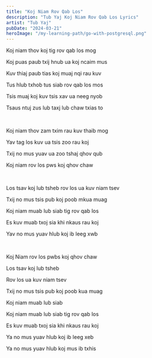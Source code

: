 ```yaml
---
title: "Koj Niam Rov Qab Los"
description: "Tub Yaj Koj Niam Rov Qab Los Lyrics"
artist: "Tub Yaj"
pubDate: "2024-03-21"
heroImage: "/my-learning-path/go-with-postgresql.png"
---
```


Koj niam thov koj tig rov qab los mog

Koj puas paub txij hnub ua koj ncaim mus

Kuv thiaj paub tias koj muaj nqi rau kuv

Tus hlub txhob tus siab rov qab los mos

Tsis muaj koj kuv tsis xav ua neeg nyob

Tsaus ntuj zus lub taxj lub chaw txias to

<br />

Koj niam thov zam txim rau kuv thaib mog

Yav tag los kuv ua tsis zoo rau koj

Txij no mus yuav ua zoo tshaj qhov qub

Koj niam rov los pws koj qhov chaw

<br />

Los tsav koj lub tsheb rov los ua kuv niam tsev

Txij no mus tsis pub koj poob mkua muag

Koj niam muab lub siab tig rov qab los

Es kuv muab txoj sia khi nkaus rau koj

Yav no mus yuav hlub koj ib leeg xwb

<br />

Koj Niam rov los pwbs koj qhov chaw

Los tsav koj lub tsheb

Rov los ua kuv niam tsev

Txij no mus tsis pub koj poob kua muag

Koj niam muab lub siab

Koj niam muab lub siab tig rov qab los

Es kuv muab txoj sia khi nkaus rau koj

Ya no mus yuav hlub koj ib leeg xeb

Ya no mus yuav hlub koj mus ib txhis
